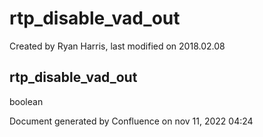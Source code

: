 
# rtp_disable_vad_out 

 Created by  Ryan Harris, last modified on 2018.02.08

## rtp_disable_vad_out

boolean

Document generated by Confluence on nov 11, 2022 04:24
